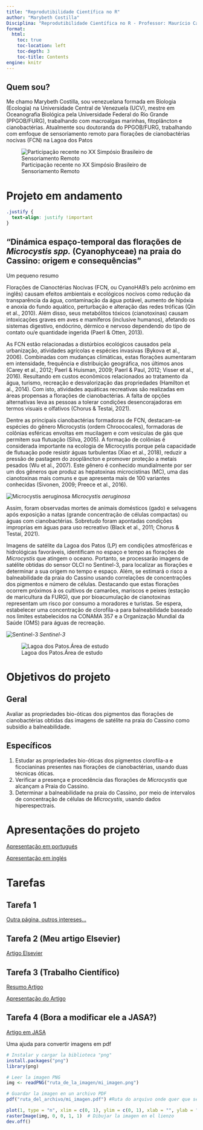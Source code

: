 ```yaml
---
title: "Reprodutibilidade Científica no R"
author: "Marybeth Costilla"
Disciplina: "Reprodutibilidade Científica no R - Professor: Maurício Camargo"
format: 
  html:
    toc: true
    toc-location: left
    toc-depth: 3
    toc-title: Contents
engine: knitr 
---
```


## **Quem sou?**

Me chamo Marybeth Costilla, sou venezuelana formada em Biologia (Ecologia) na Universidade Central de Venezuela (UCV), mestre em Oceanografia Biológica pela Universidade Federal do Rio Grande (PPGOB/FURG), trabalhando com macroalgas marinhas, fitoplâncton e cianobactérias. Atualmente sou doutoranda do PPGOB/FURG, trabalhando com emfoque de sensoriamento remoto para florações de cianobactérias nocivas (FCN) na Lagoa dos Patos

![Participação recente no XX Simpósio Brasileiro de Sensoriamento Remoto](Mary.jpg){fig-align="center"}

# **Projeto em andamento**

```css
.justify {
  text-align: justify !important
}
```

## "Dinámica espaço-temporal das florações de *Microcystis spp.* (Cyanophyceae) na praia do Cassino: origem e consequências"

Um pequeno resumo

::: justify

  Florações de Cianoctérias Nocivas (FCN, ou CyanoHAB’s pelo acrônimo em inglês) causam efeitos ambientais e ecológicos nocivos como redução da transparência da água, contaminação da água potável, aumento de hipóxia e anoxia do fundo aquático, perturbação e alteração das redes tróficas (Qin et al., 2010). Além disso, seus metabólitos tóxicos (cianotoxinas) causam intoxicações graves em aves e mamíferos (inclusive humanos), afetando os sistemas digestivo, endócrino, dérmico e nervoso dependendo do tipo de contato ou/e quantidade ingerida (Paerl & Otten, 2013).
  
  As FCN estão relacionadas a distúrbios ecológicos causados pela urbanização, atividades agrícolas e espécies invasivas (Bykova et al., 2006). Combinadas com mudanças climáticas, estas florações aumentaram em intensidade, frequência e distribuição geográfica, nos últimos anos (Carey et al., 2012; Paerl & Huisman, 2009; Paerl & Paul, 2012; Visser et al., 2016). Resultando em custos econômicos relacionados ao tratamento da água, turismo, recreação e desvalorização das propriedades (Hamilton et al., 2014). Com isto, atividades aquáticas recreativas são realizadas em áreas propensas a florações de cianobactérias. A falta de opções alternativas leva as pessoas a tolerar condições desencorajadoras em termos visuais e olfativos  (Chorus & Testai, 2021).
  
  Dentre as principais cianobactérias formadoras de FCN, destacam-se espécies do gênero Microcystis (ordem Chroococales), formadoras de colônias esféricas envoltas em mucilagem e com vesículas de gás que permitem sua flutuação (Silva, 2005). A formação de colônias é considerada importante na ecologia de Microcystis porque pela capacidade de flutuação pode resistir águas turbulentas (Xiao et al., 2018), reduzir a pressão de pastagem do zooplâncton e promover proteção a metais pesados (Wu et al., 2007). Este gênero é conhecido mundialmente por ser um dos gêneros que produz as hepatoxinas microcistinas (MC), uma das cianotoxinas mais comuns e que apresenta mais de 100 variantes conhecidas (Sivonen, 2009; Preece et al., 2016). 
  
::: aside
![Microcystis aeruginosa](Microcystis.jpg) *Microcystis aeruginosa*
:::
  
  Assim, foram observadas mortes de animais domésticos (gado) e selvagens após exposição a natas (grande concentração de células compactas) ou águas com cianobactérias. Sobretudo foram apontadas condições improprias em águas para uso recreativo (Black et al., 2011; Chorus & Testai, 2021).
 

  Imagens de satélite da Lagoa dos Patos (LP) em condições atmosféricas e hidrológicas favoráveis, identificam no espaço e tempo as florações de *Microcystis* que atingem o oceano. Portanto, se processarão imagens de satélite obtidas do sensor OLCI no Sentinel-3, para localizar as florações e determinar a sua origem no tempo e espaço. Além, se estimará o risco a balneabilidade da praia do Cassino usando correlações de concentrações dos pigmentos e número de células. Destacando que estas florações ocorrem próximos à os cultivos de camarões, mariscos e peixes (estação de maricultura da FURG), que por bioacumulação de cianotoxinas representam um risco por consumo a moradores e turistas. Se espera, estabelecer uma concentração de clorofila-a para balneabilidade baseado nos limites estabelecidos na CONAMA 357 e a Organização Mundial da Saúde (OMS) para águas de recreação.

::: aside
![Sentinel-3](olci.jfif) *Sentinel-3*
:::

![Lagoa dos Patos.Área de estudo](Lagoa_dos_Patos.jpg){fig-align="center"}


# Objetivos do projeto

## Geral

Avaliar as propriedades bio-óticas dos pigmentos das florações de cianobactérias obtidas das imagens de satélite na praia do Cassino como subsídio a balneabilidade.\

## Específicos

1.  Estudar as propriedades bio-óticas dos pigmentos clorofila-a e ficocianinas presentes nas florações de cianobactérias, usando duas técnicas óticas.
2.  Verificar a presença e procedência das florações de *Microcystis* que alcançam a Praia do Cassino.\
3.  Determinar a balneabilidade na praia do Cassino, por meio de intervalos de concentração de células de *Microcystis*, usando dados hiperespectrais.
:::

# Apresentações do projeto

[Apresentação em portugués](Apresentacao.html)

[Apresentação em inglés](Project.html)

# Tarefas

## Tarefa 1

[Outra página, outros intereses...](Tarefa.html)

## Tarefa 2 (Meu artigo Elsevier)

[Artigo Elsevier](meu_dir.pdf)

## Tarefa 3 (Trabalho Científico)

[Resumo Artigo](tarefa3.html)

[Apresentação do Artigo](apres_tar3.html)

## Tarefa 4 (Bora a modificar ele a JASA?)

[Artigo em JASA](tarefa4.pdf)

Uma ajuda para convertir imagens em pdf

```.r
# Instalar y cargar la biblioteca "png"
install.packages("png")
library(png)

# Leer la imagen PNG
img <- readPNG("ruta_de_la_imagen/mi_imagen.png")

# Guardar la imagen en un archivo PDF
pdf("ruta_del_archivo/mi_imagen.pdf") #Ruta do arquivo onde quer que seja guardada a imagem criada em pdf

plot(1, type = "n", xlim = c(0, 1), ylim = c(0, 1), xlab = "", ylab = "")  # Crear un lienzo en blanco
rasterImage(img, 0, 0, 1, 1)  # Dibujar la imagen en el lienzo
dev.off()

```
